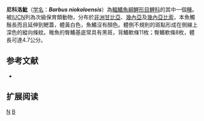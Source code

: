 {{Speciesbox 
| taxon = Barbus niokoloensis
| status = VU
| status_system = IUCN3.1
| authority = [[Daget|Daget]], 1959
| synonyms = 
}}

'''尼科洛魮'''（[[学名|学名]]：'''''Barbus niokoloensis'''''）為[[輻鰭魚綱|輻鰭魚綱]][[鯉形目|鯉形目]][[鯉科|鯉科]]的其中一個[[種|種]]。被[[IUCN|IUCN]]列為次級保育類動物，分布於[[非洲|非洲]][[甘比亞|甘比亞]]、[[幾內亞|幾內亞]]及[[幾內亞比索|幾內亞比索]]，本魚觸鬚長而且延伸到鰓蓋，體黃白色，魚鰭沒有顏色。體側不規則的斑點形成在側線上深色的縱向條紋。稚魚的臀鰭基底常具有黑斑，背鰭軟條11枚；臀鰭軟條8枚，體長可達4.7公分。

== 参考文献 ==
*{{FishBase_species|genus=Barbus|species=niokoloensis|year=2011|month=12}}

== 扩展阅读 ==
{{refbegin}}
{{wikispecies-inline|Barbus niokoloensis|尼科洛魮}}
{{refend}}
{{Taxonbar|from=Q2469273}}

[[Category:魮屬|N]]
[[Category:1959年描述的魚類|B]]

{{魚類小作品}}